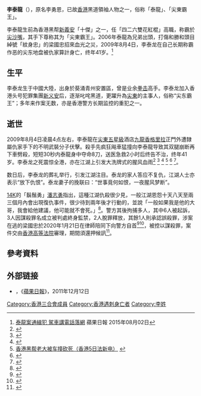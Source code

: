 {{Infobox person
| 姓名       = 李泰龍
| 圖像       = File:已故黑道領袖人物李泰龍.jpeg
| 圖像大小   = 
| 圖像替代   = 已故香港黑道領袖人物李泰龍
| 圖像說明   = 已故香港黑道領袖人物李泰龍
| 原文名     = 
| 語系       = 
| 讀音       = 
| 羅馬拼音   = 
| 英文名     = 
| 字         = 
| 號         = 
| 本名       = 
| 性別       = 男
| 出生名     = 
| 出生日期   = 1968年
| 出生地點   = {{CHN}}
| 逝世日期   = {{death date and age|2009|8|4|1968}}
| 逝世地點   = {{HKG}}
| 死因       = [[謀殺|謀殺]]
| 遺體發現地 = 
| 墓地       = 
| 墓地坐標   = <!-- {{coord|LAT|LONG|type:landmark|display=inline}} -->
| 紀念建築   = 
| 居住地     = 
| 國籍       = 
| 永久居留權 = 
| 別名       = 
| 籍貫       = <!-- （僅限部分地區人士使用） -->
| 民族       = 
| 語言       = 
| 公民權     = 
| 教育程度   = 
| 母校       = 
| 職業       = 
| 活躍時期   = 
| 年代       = 
| 僱主       = 
| 組織       = [[新義安|新義安]]
| 機構       = 
| 知名原因   = 
| 研究領域   = 
| 知名作品   = 
| 風格       = 
| 家鄉       = 
| 薪金       = 
| 淨資產     = 
| 身高       = 
| 體重       = 
| 髮色       = 
| 瞳色       = 
| 三圍       = 
| 電視節目   = 
| 頭銜       = 
| 頭銜時期   = 
| 前任       = 
| 繼任       = 
| 政黨       = 
| 政治運動   = 
| 競爭者     = 
| 董事會     = 
| 宗教信仰   = 
| 宗派       = 
| 刑事起訴   = 
| 刑事處罰   = 
| 刑事狀況   = 
| 配偶       = 
| 伴侶       = 
| 兒女       = 
| 父母       = 
| 親屬       = 
| 家族成員   = 
| 呼號       = 
| 獲獎       = 
| 網站       = <!-- {{URL|example.com}} -->
| 經歷       = 
| module     = 
| module2    = 
| module3    = 
| module4    = 
| module5    = 
| module6    = 
| 受影響於   = 
| 影響於     = 
| 簽名       = 
| 簽名大小   = 
| 簽名替代   = 
| 腳註       = 
}}

'''李泰龍'''（{{bd|1968年||2009年|8月4日|catIdx=Li李泰龍}}），原名李勇恩，已故[[香港|香港]]黑道領袖人物之一，俗称「泰龍」、「尖東霸王」。

李泰龍生前為香港黑帮[[新義安|新義安]]「十傑」之一，任「四二六雙花紅棍」高職，称霸於[[尖沙嘴|尖沙嘴]]，其手下尊称其为「尖東霸王」。2006年泰龍為兄弟出頭，打傷和勝和頭目綽號「紋身忠」的梁國忠招來血光之災，2009年8月4日，李泰龙在自己长期称霸作恶的尖东地盘被仇家算計身亡，终年41岁。<ref>[http://hk.apple.nextmedia.com/news/art/20150802/19240455 泰龍案通緝犯 駕車講電話落網] {{Wayback|url=http://hk.apple.nextmedia.com/news/art/20150802/19240455 |date=20170928182832 }}蘋果日報 2015年08月02日</ref>

==生平==
李泰龙生于中國大陸，出身於葵涌青州安置區，曾是业余[[拳击|拳击]]高手。李泰龙加入香港头号犯罪集團[[新义安|新义安]]后，逐渐叱咤黑道，更躍升為[[尖東|尖東]]的主事人，俗称“尖东霸王”；多年来作案无数，亦是香港警方长期监控的重犯之一。

==逝世==
2009年8月4日凌晨4点左右，李泰龍在[[尖東|尖東]][[五星級|五星級]]酒店[[九龍香格里拉酒店|九龍香格里拉]]正門外遭隸屬仇家手下的不明武裝分子伏擊。殺手先疯狂飚車猛撞向李泰龍导致其双腿崩断再下車劈殺，短短30秒内泰龍身中夺命8刀，送医急救2小时后终告不治，终年41岁。李泰龙之死震惊全港，亦在江湖上引发大洗牌式的腥风血雨<ref>{{cite news |url=http://hk.apple.nextmedia.com/template/apple/art_main.php?iss_id=20090805&sec_id=4104&art_id=13063822 |title=新義安十傑　遭車撞亂刀斬 尖東霸王命喪尖東 |accessdate=2009-08-05 |archive-date=2011-01-23 |archive-url=https://web.archive.org/web/20110123024749/http://hk.apple.nextmedia.com/template/apple/art_main.php?iss_id=20090805&sec_id=4104&art_id=13063822 |dead-url=no }}</ref>
<ref>{{Cite web |url=http://news.sina.com.hk/cgi-bin/nw/show.cgi/9/1/1/1249217/1.html |title=“尖沙咀霸王”和他的江湖 |access-date=2009-09-13 |archive-url=https://web.archive.org/web/20091018092211/http://news.sina.com.hk/cgi-bin/nw/show.cgi/9/1/1/1249217/1.html |archive-date=2009-10-18 |dead-url=yes }}</ref>
<ref>{{Cite web |url=http://news.southcn.com/c/2009-08/06/content_5497962.htm |title=“尖东霸王”李泰龙 遭乱刀夺命惊全港 |access-date=2009-08-06 |archive-date=2020-02-22 |archive-url=https://web.archive.org/web/20200222225426/http://news.southcn.com/c/2009-08/06/content_5497962.htm |dead-url=no }}</ref>
<ref>[http://chinese.cari.com.my/news/chinapress/content_new.php?dt=2009-08-06&sec=world&art=0806wf26.txt 香港黑帮老大被车撞砍死（香港5日法新电）] {{webarchive|url=https://web.archive.org/web/20150604162441/http://chinese.cari.com.my/news/chinapress/content_new.php?dt=2009-08-06&sec=world&art=0806wf26.txt |date=2015-06-04 }}</ref>
<ref>{{Cite web |url=http://news.sina.com.hk/cgi-bin/nw/show.cgi/3/1/1/1221812/1.html |title=出位好鬥樹敵多 |access-date=2009-08-06 |archive-url=https://web.archive.org/web/20090807131933/http://news.sina.com.hk/cgi-bin/nw/show.cgi/3/1/1/1221812/1.html |archive-date=2009-08-07 |dead-url=yes }}</ref>
<ref>{{Cite web |url=http://www.ycwb.com/news/2009-08/20/content_2226234.htm |title=香港黑帮首脑被杀昨日举殡 近千人到场吊唁 |access-date=2009-08-20 |archive-url=https://web.archive.org/web/20090914064714/http://www.ycwb.com/news/2009-08/20/content_2226234.htm |archive-date=2009-09-14 |dead-url=yes }}</ref>。

数日后，李泰龙的葬礼举行，引发江湖注目。泰龙的家人答应不复仇，江湖人士亦表示“放下仇恨”。泰龙妻子的挽联曰：“世事竟何如恨，一夜腥风梦断”。

[[14K_(三合會)|14K]]的「鬍鬚勇」[[潘志勇|潘志勇]]指出，這種江湖仇殺很少見，一般江湖恩怨十天八天至兩三個月內會出現復仇事件，很少待到兩年後才行動的，並說「一般如果我是他的大哥，我會給他建議，他可能就不會死。」<ref>{{cite news|url=http://www.nfpeople.com/News-detail-item-3546.html|title=黑不可以變白 ——對話鬍鬚勇|publisher=《[[南方人物周刊|南方人物周刊]]》|date=2012-08-28|accessdate=2012-08-30|deadurl=yes|archiveurl=https://web.archive.org/web/20120830182017/http://www.nfpeople.com/News-detail-item-3546.html|archivedate=2012-08-30}}</ref>。警方其後拘捕多人，其中6人被起訴，3人因謀殺罪名成立被判處終身監禁，2人脫罪釋放，其餘1人則承認誤殺罪，涉案在逃的梁國忠於2020年1月21日在律師陪同下向警方自首<ref>{{cite news |language = 中文 |url = https://hk.on.cc/hk/bkn/cnt/news/20200122/bkn-20200122191611609-0122_00822_001.html |title = 泰龍謀殺案潛逃11年　「紋身忠」由律師陪同到警署自首 |publisher = 東方日報 |date = 2020-01-22 |accessdate = 2021-02-12 |archive-url = https://web.archive.org/web/20210212121148/https://hk.on.cc/hk/bkn/cnt/news/20200122/bkn-20200122191611609-0122_00822_001.html |archive-date = 2020-02-12 |dead-url = no }}</ref><ref>{{cite news |language = 中文 |url = https://news.mingpao.com/ins/%E6%B8%AF%E8%81%9E/article/20200122/s00001/1579692638114/%E6%B6%89%E3%80%8C%E6%B3%B0%E9%BE%8D%E3%80%8D%E8%A2%AB%E6%96%AC%E6%A1%88-%E3%80%8C%E7%B4%8B%E8%BA%AB%E5%BF%A0%E3%80%8D%E6%BD%9B%E9%80%83%E9%80%BE10%E5%B9%B4%E8%87%AA%E9%A6%96-%E8%A2%AB%E6%8E%A7%E8%AC%80%E6%AE%BA%E6%98%8E%E6%8F%90%E5%A0%82 |title = 涉「泰龍」被斬案 「紋身忠」潛逃逾10年自首 被控謀殺明提堂 |publisher = 明報 |date = 2020-01-22 |accessdate = 2021-02-12 |archive-url = https://web.archive.org/web/20200123134640/https://news.mingpao.com/ins/%E6%B8%AF%E8%81%9E/article/20200122/s00001/1579692638114/%E6%B6%89%E3%80%8C%E6%B3%B0%E9%BE%8D%E3%80%8D%E8%A2%AB%E6%96%AC%E6%A1%88-%E3%80%8C%E7%B4%8B%E8%BA%AB%E5%BF%A0%E3%80%8D%E6%BD%9B%E9%80%83%E9%80%BE10%E5%B9%B4%E8%87%AA%E9%A6%96-%E8%A2%AB%E6%8E%A7%E8%AC%80%E6%AE%BA%E6%98%8E%E6%8F%90%E5%A0%82|archive-date = 2020-02-12 |dead-url = no }}</ref>，被控以謀殺罪，案件交由[[香港高等法院|香港高等法院]]審理，期間須還押候訊<ref>{{cite news |language = 中文 |url = https://hk.on.cc/hk/bkn/cnt/news/20200513/bkn-20200513153824640-0513_00822_001.html |title = 紋身忠涉謀殺泰龍案 轉交高等法院審理 |publisher = 東方日報 |date = 2020-05-13 |accessdate = 2021-02-12 |archive-url = https://web.archive.org/web/20210212122211/https://hk.on.cc/hk/bkn/cnt/news/20200513/bkn-20200513153824640-0513_00822_001.html |archive-date = 2020-02-12 |dead-url = no }}</ref>。

==參考資料==
{{reflist}}


==外部链接==
*{{Youtube|pImBEr6_ahc|勝和斬殺泰龍　過程足本曝光}}，《[[蘋果日報_(香港)|蘋果日報]]》，2011年12月12日

{{DEFAULTSORT:Li李泰龍}}
[[Category:香港三合會成員|Category:香港三合會成員]]
[[Category:香港遇刺身亡者|Category:香港遇刺身亡者]]
[[Category:李姓|Category:李姓]]
